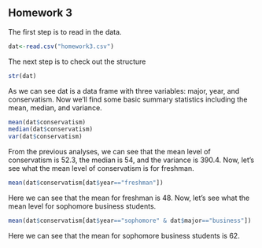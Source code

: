 ## Homework 3

<!--
You can use the example3.Rmd or other files to find examples
of the codes you'll need to use to complete this assignment. I strongly
urge you to copy and paste relevant code that you know works from my
examples or instructions and then edit that code so you're working
with the appropriate variables for the homework.
-->

<!--
Set the working directory.
No Rchunk is needed to accomplish this.
-->

<!--
Read in the homework3.csv data. For each of the following steps you
should preface your R commands with some plain English explanation.
-->
The first step is to read in the data.
```r
dat<-read.csv("homework3.csv")
```


<!--
Check the structure of the data.
-->
The next step is to check out the structure
```r
str(dat)
```
As we can see dat is a data frame with three variables: major,
year, and conservatism.
<!--
Find the mean, median, and standard deviation using the sd() function
for the overall level of conservatism.
-->
Now we'll find some basic summary statistics including the
mean, median, and variance.
```r
mean(dat$conservatism)
median(dat$conservatism)
var(dat$conservatism)
```
From the previous analyses, we can see that the mean level of
conservatism is 52.3, the median is 54, and the variance is 390.4.
<!--
Find the mean level of support for freshmen only.
-->
Now, let's see what the mean level of conservatism is for freshman.
```r
mean(dat$conservatism[dat$year=="freshman"])
```
Here we can see that the mean for freshman is 48.
<!--
Find the mean level of support for sophomore business students only.
-->
Now, let's see what the mean level for sophomore business students.
```r
mean(dat$conservatism[dat$year=="sophomore" & dat$major=="business"])
```
Here we can see that the mean for sophomore business students is 62.